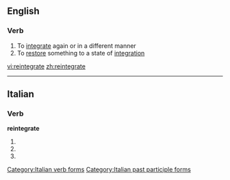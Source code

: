 ==English==

===Verb===
{{en-verb|reintegrat|ing}}

# To [[integrate]] again or in a different manner
# To [[restore]] something to a state of [[integration]]

[[vi:reintegrate]]
[[zh:reintegrate]]

----
==Italian==

===Verb===
'''reintegrate'''

# {{form of|[[second-person|Second-person]] [[plural]] [[present tense]]|[[reintegrare#Italian|reintegrare]]|lang=Italian}}
# {{form of|Second-person plural [[imperative]]|reintegrare#Italian|reintegrare|lang=Italian}}
# {{form of|[[feminine|Feminine]] plural|[[reintegrato]]}}

[[Category:Italian verb forms]]
[[Category:Italian past participle forms]]

{{rfc-auto}}